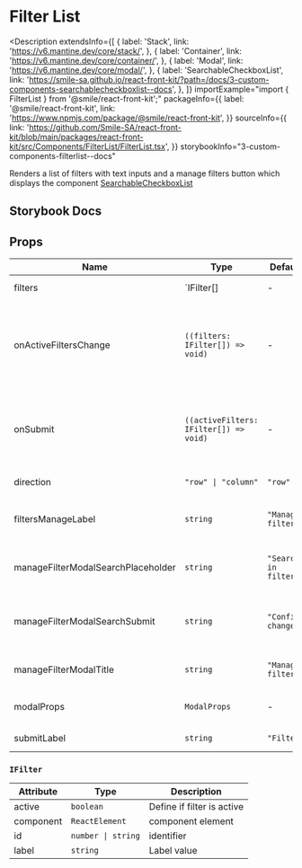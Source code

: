 # Filter List

<Description
  extendsInfo={[
    {
      label: 'Stack',
      link: 'https://v6.mantine.dev/core/stack/',
    },
    {
      label: 'Container',
      link: 'https://v6.mantine.dev/core/container/',
    },
    {
      label: 'Modal',
      link: 'https://v6.mantine.dev/core/modal/',
    },
    {
      label: 'SearchableCheckboxList',
      link: 'https://smile-sa.github.io/react-front-kit/?path=/docs/3-custom-components-searchablecheckboxlist--docs',
    },
  ]}
  importExample="import { FilterList } from '@smile/react-front-kit';"
  packageInfo={{
    label: '@smile/react-front-kit',
    link: 'https://www.npmjs.com/package/@smile/react-front-kit',
  }}
  sourceInfo={{
    link: 'https://github.com/Smile-SA/react-front-kit/blob/main/packages/react-front-kit/src/Components/FilterList/FilterList.tsx',
  }}
  storybookInfo="3-custom-components-filterlist--docs"
>
  Renders a list of filters with text inputs and a manage filters button which
  displays the component
  [SearchableCheckboxList](../components/searchable-checkbox-list)
</Description>

## Storybook Docs

<StorybookEmbed storyId="3-custom-components-filterlist--docs" height="1600" />

## Props

| Name                               | Type                                   | Default               | Description                                                           |
| ---------------------------------- | -------------------------------------- | --------------------- | --------------------------------------------------------------------- |
| filters <Required/>                | `IFilter[]                             | -                     | Array of filters                                                      |
| onActiveFiltersChange              | `((filters: IFilter[]) => void)`       | -                     | Callback function called when the `confirm change` button is clicked. |
| onSubmit                           | `((activeFilters: IFilter[]) => void)` | -                     | Callback function called when the `submit` button is clicked.         |
| direction                          | `"row" \| "column"`                    | `"row"`               | Display orientation                                                   |
| filtersManageLabel                 | `string`                               | `"Manage filters"`    | Label of filters manage button                                        |
| manageFilterModalSearchPlaceholder | `string`                               | `"Search in filters"` | Placeholder of filter modal search                                    |
| manageFilterModalSearchSubmit      | `string`                               | `"Confirm changes"`   | Label of confirm change button in modal                               |
| manageFilterModalTitle             | `string`                               | `"Manage filters"`    | Title of manage filter modal                                          |
| modalProps                         | `ModalProps`                           | -                     | Props of [Modal](https://v6.mantine.dev/core/modal/) component        |
| submitLabel                        | `string`                               | `"Filter"`            | Submit button label                                                   |

### `IFilter`

| Attribute         | Type               | Description                |
| ----------------- | ------------------ | -------------------------- |
| active            | `boolean`          | Define if filter is active |
| component         | `ReactElement`     | component element          |
| id <required/>    | `number \| string` | identifier                 |
| label <required/> | `string`           | Label value                |
